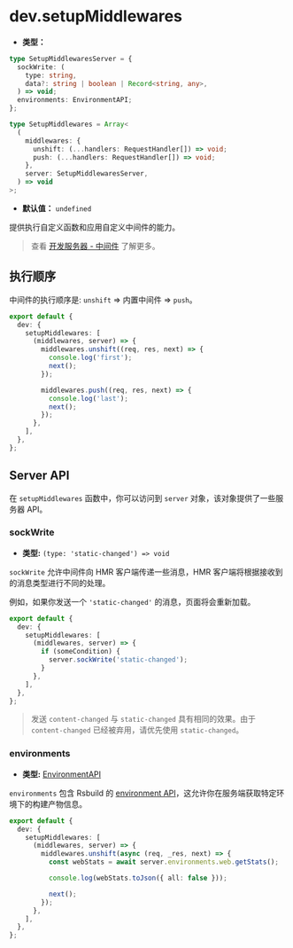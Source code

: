 # dev.setupMiddlewares

- **类型：**

```ts
type SetupMiddlewaresServer = {
  sockWrite: (
    type: string,
    data?: string | boolean | Record<string, any>,
  ) => void;
  environments: EnvironmentAPI;
};

type SetupMiddlewares = Array<
  (
    middlewares: {
      unshift: (...handlers: RequestHandler[]) => void;
      push: (...handlers: RequestHandler[]) => void;
    },
    server: SetupMiddlewaresServer,
  ) => void
>;
```

- **默认值：** `undefined`

提供执行自定义函数和应用自定义中间件的能力。

> 查看 [开发服务器 - 中间件](/guide/basic/server#中间件) 了解更多。

## 执行顺序

中间件的执行顺序是: `unshift` => 内置中间件 => `push`。

```ts title="rsbuild.config.ts"
export default {
  dev: {
    setupMiddlewares: [
      (middlewares, server) => {
        middlewares.unshift((req, res, next) => {
          console.log('first');
          next();
        });

        middlewares.push((req, res, next) => {
          console.log('last');
          next();
        });
      },
    ],
  },
};
```

## Server API

在 `setupMiddlewares` 函数中，你可以访问到 `server` 对象，该对象提供了一些服务器 API。

### sockWrite

- **类型:** `(type: 'static-changed') => void`

`sockWrite` 允许中间件向 HMR 客户端传递一些消息，HMR 客户端将根据接收到的消息类型进行不同的处理。

例如，如果你发送一个 `'static-changed'` 的消息，页面将会重新加载。

```ts title="rsbuild.config.ts"
export default {
  dev: {
    setupMiddlewares: [
      (middlewares, server) => {
        if (someCondition) {
          server.sockWrite('static-changed');
        }
      },
    ],
  },
};
```

> 发送 `content-changed` 与 `static-changed` 具有相同的效果。由于 `content-changed` 已经被弃用，请优先使用 `static-changed`。

### environments

- **类型:** [EnvironmentAPI](/api/javascript-api/environment-api#environment-api)

`environments` 包含 Rsbuild 的 [environment API](/api/javascript-api/environment-api#environment-api)，这允许你在服务端获取特定环境下的构建产物信息。

```ts title="rsbuild.config.ts"
export default {
  dev: {
    setupMiddlewares: [
      (middlewares, server) => {
        middlewares.unshift(async (req, _res, next) => {
          const webStats = await server.environments.web.getStats();

          console.log(webStats.toJson({ all: false }));

          next();
        });
      },
    ],
  },
};
```
